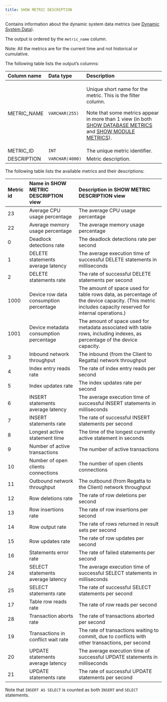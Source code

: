 ---
title: SHOW METRIC DESCRIPTION
---

Contains information about the dynamic system data metrics (see [Dynamic System Data](/sql/system-monitoring/dynamic-system)).

The output is ordered by the `metric_name` column.

Note: All the metrics are for the current time and not historical or cumulative.

The following table lists the output’s columns:



|Column name|Data type|Description|
| :- | :- | :- |
|METRIC_NAME|`VARCHAR(255)`|<p>Unique short name for the metric. This is the filter column.</p><p>Note that some metrics appear in more than 1 view (in both [SHOW DATABASE METRICS](/sql/system-monitoring/dynamic-system/show-database-metric) and [SHOW MODULE METRICS](/sql/system-monitoring/dynamic-system/show-module-metrics)).</p>|
|METRIC_ID|`INT`|The unique metric identifier.|
|DESCRIPTION|`VARCHAR(4000)`|Metric description.|

The following table lists the available metrics and their descriptions:

| Metric id | Name in SHOW METRIC DESCRIPTION view | Description in SHOW METRIC DESCRIPTION view |
| :--- | :--- | :--- |
| 23 | Average CPU usage percentage | The average CPU usage percentage |
| 22 | Average memory usage percentage | The average memory usage percentage |
| 0 | Deadlock detections rate | The deadlock detections rate per second |
| 1 | DELETE statements average latency | The average execution time of successful DELETE statements in milliseconds |
| 2 | DELETE statements rate | The rate of successful DELETE statements per second |
| 1000 | Device row data consumption percentage | The amount of space used for table rows data, as percentage of the device capacity. (This metric includes capacity reserved for internal operations.) |
| 1001 | Device metadata consumption percentage | The amount of space used for metadata associated with table rows, including indexes, as percentage of the device capacity. |
| 3 | Inbound network throughput | The inbound (from the Client to Regatta) network throughput |
| 4 | Index entry reads rate | The rate of index entry reads per second |
| 5 | Index updates rate | The index updates rate per second |
| 6 | INSERT statements average latency | The average execution time of successful INSERT statements in milliseconds |
| 7 | INSERT statements rate | The rate of successful INSERT statements per second |
| 8 | Longest active statement time | The time of the longest currently active statement in seconds |
| 9 | Number of active transactions | The number of active transactions |
| 10 | Number of open clients connections | The number of open clients connections |
| 11 | Outbound network throughput | The outbound (from Regatta to the Client) network throughput |
| 12 | Row deletions rate | The rate of row deletions per second |
| 13 | Row insertions rate | The rate of row insertions per second |
| 14 | Row output rate | The rate of rows returned in result sets per second |
| 15 | Row updates rate | The rate of row updates per second |
| 16 | Statements error rate | The rate of failed statements per second |
| 24 | SELECT statements average latency | The average execution time of successful SELECT statements in milliseconds |
| 25 | SELECT statements rate | The rate of successful SELECT statements per second |
| 17 | Table row reads rate | The rate of row reads per second |
| 28 | Transaction aborts rate | The rate of transactions aborted per second |
| 19 | Transactions in conflict wait rate | The rate of transactions waiting to commit, due to conflicts with other transactions, per second |
| 20 | UPDATE statements average latency | The average execution time of successful UPDATE statements in milliseconds |
| 21 | UPDATE statements rate | The rate of successful UPDATE statements per second |


<Note> Note that `INSERT AS SELECT` is counted as both `INSERT` and `SELECT` statements. </Note>